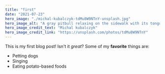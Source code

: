 ```yaml
---
title: "first"
date: "2021-07-23"
hero_image: "./michal-kubalczyk-tdMu8W9NTnY-unsplash.jpg"
hero_image_alt: "A gray pitbull relaxing on the sidewalk with its tongue hanging out"
hero_image_credit_text: "Michal kubalczyk"
hero_image_credit_link: "https://unsplash.com/photos/tdMu8W9NTnY"
---
```

This is my first blog post! Isn't it *great*?
Some of my **favorite** things are:
* Petting dogs
* Singing
* Eating potato-based foods
